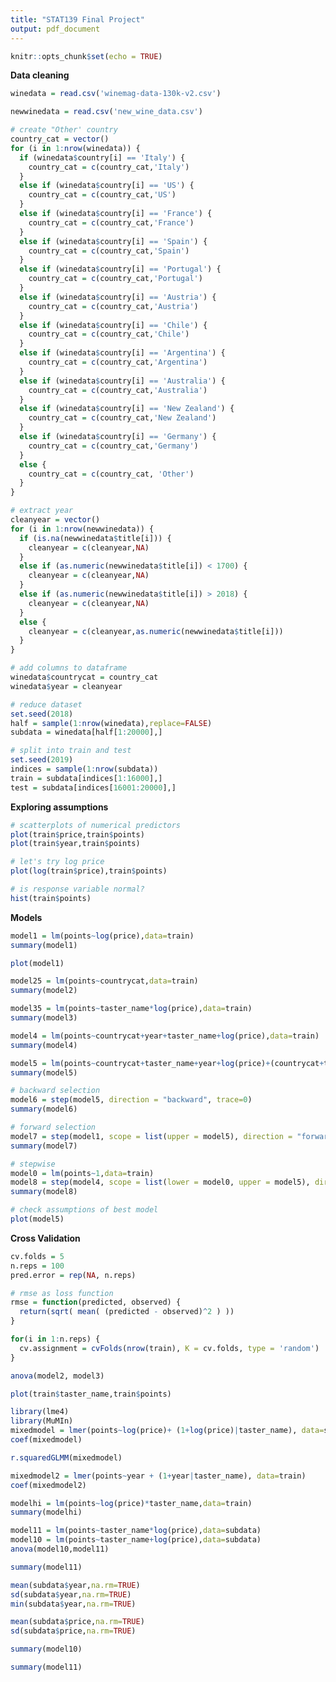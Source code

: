 ```yaml
---
title: "STAT139 Final Project"
output: pdf_document
---
```


```r
knitr::opts_chunk$set(echo = TRUE)
```

**Data cleaning**

```r
winedata = read.csv('winemag-data-130k-v2.csv')
```

```r
newwinedata = read.csv('new_wine_data.csv')
```

```r
# create "Other' country
country_cat = vector()
for (i in 1:nrow(winedata)) {
  if (winedata$country[i] == 'Italy') {
    country_cat = c(country_cat,'Italy')
  }
  else if (winedata$country[i] == 'US') {
    country_cat = c(country_cat,'US')
  }
  else if (winedata$country[i] == 'France') {
    country_cat = c(country_cat,'France')
  }
  else if (winedata$country[i] == 'Spain') {
    country_cat = c(country_cat,'Spain')
  }
  else if (winedata$country[i] == 'Portugal') {
    country_cat = c(country_cat,'Portugal')
  }
  else if (winedata$country[i] == 'Austria') {
    country_cat = c(country_cat,'Austria')
  }
  else if (winedata$country[i] == 'Chile') {
    country_cat = c(country_cat,'Chile')
  }
  else if (winedata$country[i] == 'Argentina') {
    country_cat = c(country_cat,'Argentina')
  }
  else if (winedata$country[i] == 'Australia') {
    country_cat = c(country_cat,'Australia')
  }
  else if (winedata$country[i] == 'New Zealand') {
    country_cat = c(country_cat,'New Zealand')
  }
  else if (winedata$country[i] == 'Germany') {
    country_cat = c(country_cat,'Germany')
  }
  else {
    country_cat = c(country_cat, 'Other')
  }
}
```


```r
# extract year
cleanyear = vector()
for (i in 1:nrow(newwinedata)) {
  if (is.na(newwinedata$title[i])) {
    cleanyear = c(cleanyear,NA)
  }
  else if (as.numeric(newwinedata$title[i]) < 1700) {
    cleanyear = c(cleanyear,NA)
  }
  else if (as.numeric(newwinedata$title[i]) > 2018) {
    cleanyear = c(cleanyear,NA)
  }
  else {
    cleanyear = c(cleanyear,as.numeric(newwinedata$title[i]))
  }
}
```


```r
# add columns to dataframe
winedata$countrycat = country_cat
winedata$year = cleanyear
```


```r
# reduce dataset
set.seed(2018)
half = sample(1:nrow(winedata),replace=FALSE)
subdata = winedata[half[1:20000],]
```

```r
# split into train and test
set.seed(2019)
indices = sample(1:nrow(subdata))
train = subdata[indices[1:16000],]
test = subdata[indices[16001:20000],]
```


**Exploring assumptions**

```r
# scatterplots of numerical predictors
plot(train$price,train$points)
plot(train$year,train$points)
```

```r
# let's try log price
plot(log(train$price),train$points)
```


```r
# is response variable normal?
hist(train$points)
```

**Models**

```r
model1 = lm(points~log(price),data=train)
summary(model1)
```

```r
plot(model1)
```


```r
model25 = lm(points~countrycat,data=train)
summary(model2)
```

```r
model35 = lm(points~taster_name*log(price),data=train)
summary(model3)
```

```r
model4 = lm(points~countrycat+year+taster_name+log(price),data=train)
summary(model4)
```


```r
model5 = lm(points~countrycat+taster_name+year+log(price)+(countrycat+taster_name+year+log(price))^2,data=train)
summary(model5)
```


```r
# backward selection
model6 = step(model5, direction = "backward", trace=0)
summary(model6)
```

```r
# forward selection
model7 = step(model1, scope = list(upper = model5), direction = "forward", trace=0)
summary(model7)
```


```r
# stepwise
model0 = lm(points~1,data=train)
model8 = step(model4, scope = list(lower = model0, upper = model5), direction = "both",trace=0)
summary(model8)
```



```r
# check assumptions of best model
plot(model5)
```

**Cross Validation**

```r
cv.folds = 5
n.reps = 100
pred.error = rep(NA, n.reps)

# rmse as loss function
rmse = function(predicted, observed) {
  return(sqrt( mean( (predicted - observed)^2 ) ))
}

for(i in 1:n.reps) {
  cv.assignment = cvFolds(nrow(train), K = cv.folds, type = 'random')
}
```

```r
anova(model2, model3)
```


```r
plot(train$taster_name,train$points)
```


```r
library(lme4)
library(MuMIn)
mixedmodel = lmer(points~log(price)+ (1+log(price)|taster_name), data=subdata)
coef(mixedmodel)
```


```r
r.squaredGLMM(mixedmodel)
```

```r
mixedmodel2 = lmer(points~year + (1+year|taster_name), data=train)
coef(mixedmodel2)
```

```r
modelhi = lm(points~log(price)*taster_name,data=train)
summary(modelhi)
```

```r
model11 = lm(points~taster_name*log(price),data=subdata)
model10 = lm(points~taster_name+log(price),data=subdata)
anova(model10,model11)
```

```r
summary(model11)
```


```r
mean(subdata$year,na.rm=TRUE)
sd(subdata$year,na.rm=TRUE)
min(subdata$year,na.rm=TRUE)
```

```r
mean(subdata$price,na.rm=TRUE)
sd(subdata$price,na.rm=TRUE)
```

```r
summary(model10)
```

```r
summary(model11)
```